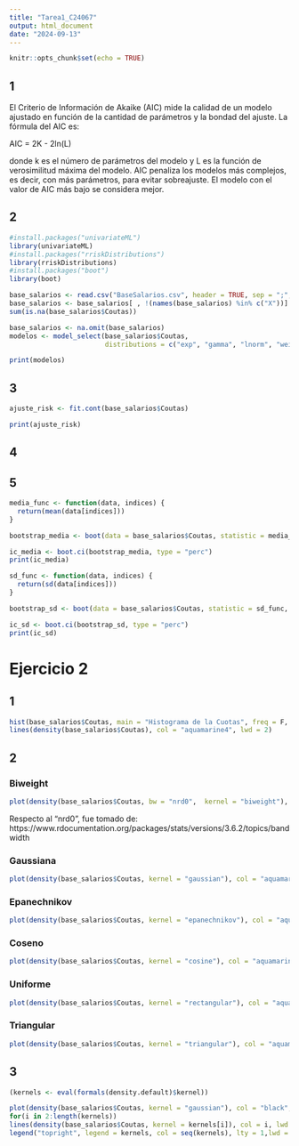 ```yaml
---
title: "Tarea1_C24067"
output: html_document
date: "2024-09-13"
---
```


```r
knitr::opts_chunk$set(echo = TRUE)
```

## 1

El Criterio de Información de Akaike (AIC) mide la calidad de un modelo ajustado en función de la cantidad de parámetros y la bondad del ajuste. La fórmula del AIC es:

AIC = 2K - 2ln(L)

donde k es el número de parámetros del modelo y L es la función de verosimilitud máxima del modelo. AIC penaliza los modelos más complejos, es decir, con más parámetros, para evitar sobreajuste. El modelo con el valor de AIC más bajo se considera mejor.

## 2

```r
#install.packages("univariateML")
library(univariateML)
#install.packages("rriskDistributions")
library(rriskDistributions)
#install.packages("boot")
library(boot)
```

```r
base_salarios <- read.csv("BaseSalarios.csv", header = TRUE, sep = ";", stringsAsFactors = FALSE)
base_salarios <- base_salarios[ , !(names(base_salarios) %in% c("X"))]
sum(is.na(base_salarios$Coutas))

```

```r
base_salarios <- na.omit(base_salarios)
modelos <- model_select(base_salarios$Coutas, 
                        distributions = c("exp", "gamma", "lnorm", "weibull", "unif", "lognormal"))

print(modelos)
```

## 3

```r
ajuste_risk <- fit.cont(base_salarios$Coutas)

print(ajuste_risk)
```

## 4



## 5

```r
media_func <- function(data, indices) {
  return(mean(data[indices]))
}

bootstrap_media <- boot(data = base_salarios$Coutas, statistic = media_func, R = 1000)

ic_media <- boot.ci(bootstrap_media, type = "perc")
print(ic_media)
```

```r
sd_func <- function(data, indices) {
  return(sd(data[indices]))
}

bootstrap_sd <- boot(data = base_salarios$Coutas, statistic = sd_func, R = 1000)

ic_sd <- boot.ci(bootstrap_sd, type = "perc")
print(ic_sd)
```

# Ejercicio 2

## 1

```r
hist(base_salarios$Coutas, main = "Histograma de la Cuotas", freq = F, xlab = "Cuotas", ylab = "Densidad")
lines(density(base_salarios$Coutas), col = "aquamarine4", lwd = 2)
```

## 2

### Biweight

```r
plot(density(base_salarios$Coutas, bw = "nrd0",  kernel = "biweight"), col = "aquamarine4", lwd = 2, main = "Densidad de las Cuotas según kernel Bandwidth de Silverman", xlab = "Cuotas", ylab = "Densidad")
```


Respecto al "nrd0", fue tomado de: https://www.rdocumentation.org/packages/stats/versions/3.6.2/topics/bandwidth

### Gaussiana

```r
plot(density(base_salarios$Coutas, kernel = "gaussian"), col = "aquamarine4", lwd = 2, main = "Densidad de las Cuotas según kernel Gaussiano", xlab = "Cuotas", ylab = "Densidad")
```

### Epanechnikov
```r
plot(density(base_salarios$Coutas, kernel = "epanechnikov"), col = "aquamarine4", lwd = 2, main = "Densidad de las Cuotas según kernel Epanechnikov", xlab = "Cuotas", ylab = "Densidad")
```

### Coseno
```r
plot(density(base_salarios$Coutas, kernel = "cosine"), col = "aquamarine4", lwd = 2, main = "Densidad de las Cuotas según kernel Coseno", xlab = "Cuotas", ylab = "Densidad")
```

### Uniforme
```r
plot(density(base_salarios$Coutas, kernel = "rectangular"), col = "aquamarine4", lwd = 2, main = "Densidad de las Cuotas según kernel Rectangular", xlab = "Cuotas", ylab = "Densidad")
```

### Triangular
```r
plot(density(base_salarios$Coutas, kernel = "triangular"), col = "aquamarine4", lwd = 2, main = "Densidad de las Cuotas según kernel Triangular", xlab = "Cuotas", ylab = "Densidad")
```

## 3

```r
(kernels <- eval(formals(density.default)$kernel))
```

```r
plot(density(base_salarios$Coutas, kernel = "gaussian"), col = "black", lwd = 2, main = "Densidad de las Cuotas según kernel", xlab = "Cuotas", ylab = "Densidad")
for(i in 2:length(kernels))
lines(density(base_salarios$Coutas, kernel = kernels[i]), col = i, lwd = 2)
legend("topright", legend = kernels, col = seq(kernels), lty = 1,lwd = 2,cex = 0.5)

```



